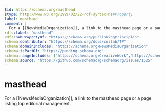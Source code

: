 ```yaml
---
$id: https://schema.org/masthead
$type: http://www.w3.org/1999/02/22-rdf-syntax-ns#Property
label: masthead
comment: |
  For a [[NewsMediaOrganization]], a link to the masthead page or a page listing top editorial management.
rdfs:label: "masthead"
rdfs:subPropertyOf: "https://schema.org/publishingPrinciples"
schema:contributor: "https://schema.org/docs/collab/TP"
schema:domainIncludes: "https://schema.org/NewsMediaOrganization"
schema:isPartOf: "https://pending.schema.org"
schema:rangeIncludes: ["https://schema.org/CreativeWork","https://schema.org/URL"]
schema:source: "https://github.com/schemaorg/schemaorg/issues/1525"
---
```


# masthead

For a [[NewsMediaOrganization]], a link to the masthead page or a page listing top editorial management.

